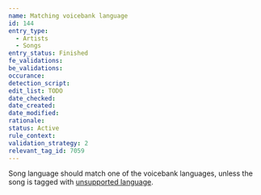 ```yaml
---
name: Matching voicebank language
id: 144
entry_type:
  - Artists
  - Songs
entry_status: Finished
fe_validations:
be_validations:
occurance:
detection_script:
edit_list: TODO
date_checked:
date_created:
date_modified:
rationale:
status: Active
rule_context:
validation_strategy: 2
relevant_tag_id: 7059
---
```


Song language should match one of the voicebank languages, unless the song is tagged with [unsupported language](https://vocadb.net/T/7059).